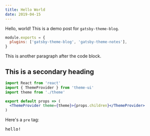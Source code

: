 ```yaml
---
title: Hello World
date: 2019-04-15
---
```


Hello, world! This is a demo post for `gatsby-theme-blog`.

```js
module.exports = {
  plugins: ['gatsby-theme-blog', 'gatsby-theme-notes'],
}
```

This is another paragraph after the code block.

## This is a secondary heading

```jsx
import React from 'react'
import { ThemeProvider } from 'theme-ui'
import theme from './theme'

export default props => (
  <ThemeProvider theme={theme}>{props.children}</ThemeProvider>
)
```

Here's a `pre` tag:

<pre>hello!</pre>
